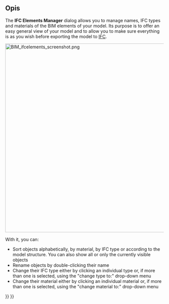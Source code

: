 <languages/>

{{Docnav
|[[BIM_Windows|Windows]]
|[[BIM_IfcQuantities|IfcQuantities]]
|[[BIM_Workbench|BIM]]
|IconL=BIM_Windows.svg
|IconR=BIM_IfcQuantities.svg
|IconC=Workbench_BIM.svg
}}

{{GuiCommand
|Name=BIM IfcElements
|MenuLocation=Manage → Manage IFC elements...
|Workbenches=[[BIM_Workbench|BIM]]
}}

<span id="Description"></span>
==Opis==

The '''IFC Elements Manager''' dialog allows you to manage names, IFC types and materials of the BIM elements of your model. Its purpose is to offer an easy general view of your model and to allow you to make sure everything is as you wish before exporting the model to [[Arch_IFC|IFC]].

[[Image:BIM_ifcelements_screenshot.png|600px]]
{{Caption|IFC Elements Manager}}

With it, you can:

* Sort objects alphabetically, by material, by IFC type or according to the model structure. You can also show all or only the currently visible objects
* Rename objects by double-clicking their name
* Change their IFC type either by clicking an individual type or, if more than one is selected, using the "change type to:" drop-down menu
* Change their material either by clicking an individual material or, if more than one is selected, using the "change material to:" drop-down menu


{{Docnav
|[[BIM_Windows|Windows]]
|[[BIM_IfcQuantities|IfcQuantities]]
|[[BIM_Workbench|BIM]]
|IconL=BIM_Windows.svg
|IconR=BIM_IfcQuantities.svg
|IconC=Workbench_BIM.svg
}}

{{BIM_Tools_navi{{#translation:}}}}
{{Userdocnavi{{#translation:}}}}
